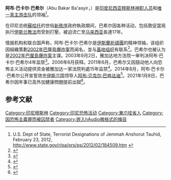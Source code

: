 {{Infobox criminal
|name              = 阿布·巴卡尔·巴希尔
|image             = Abu Bakar Ba'asyir 2011.jpg
|birth_name        = 
|birth_date        = {{birth date and age|1938|8|17|df=y}}
|birth_place       = [[荷屬東印度|荷屬東印度]][[绒网县|绒网县]]
|conviction_status =
|spouse            = 
|children          = 
|parents           =
}}
'''阿布·巴卡尔·巴希尔'''（Abu Bakar Ba'asyir，{{bd|1938年|8月17日|CatIdx=Abu Bakar Ba'asyir}}）是[[印度尼西亚|印度尼西亚]][[穆斯林|穆斯林]][[神职人员|神职人员]]和[[唯一真主游击队|唯一真主游击队]]的领袖<ref>U.S. Dept of State, Terrorist Designations of Jemmah Anshorut Tauhid, February 23, 2012, http://www.state.gov/r/pa/prs/ps/2012/02/184509.htm {{Wayback|url=http://www.state.gov/r/pa/prs/ps/2012/02/184509.htm |date=20180729115525 }}</ref>。

在印尼总统[[蘇哈托|蘇哈托]]的世俗[[新秩序_(印尼)|新秩序]]政府執政期间，巴希尔因各种活动，包括敦促當局执行[[伊斯兰教法|伊斯兰教法]]而受到打壓，被迫流亡至[[马来西亚|马来西亚]]長達17年。

情报机构和联合国声称，阿布·巴卡尔·巴希尔是[[伊斯蘭祈禱團|伊斯蘭祈禱團]]的精神领袖，该组织因組織策劃[[2002年巴厘島爆炸案|2002年巴厘島爆炸案]]而闻名，並与[[基地组织|基地组织]]有联系<ref>{{Cite news|url=http://economist.com/agenda/displaystory.cfm?story_id=E1_TPRJTQS|work=The Economist|title=The hunt for the Bali bombers|date=October 18, 2002|accessdate=2021-01-08|archive-date=2007-11-12|archive-url=https://web.archive.org/web/20071112134426/http://economist.com/agenda/displaystory.cfm?story_id=E1_TPRJTQS|dead-url=no}}</ref>。巴希尔也被认为是[[2002年巴厘島爆炸案|2002年巴厘島爆炸案]]主谋。2003年9月2日，雅加达地方法院一审判决阿布·巴卡尔·巴希尔4年监禁<ref>{{Cite web|title=印尼判处“伊斯兰团”领袖巴希尔4年监禁|url=http://news.sina.com.cn/w/2003-09-03/0728679859s.shtml|accessdate=|author=|date=|format=|publisher=|language=|archive-date=2021-01-09|archive-url=https://web.archive.org/web/20210109162007/http://news.sina.com.cn/w/2003-09-03/0728679859s.shtml|dead-url=no}}</ref>。2006年6月获释。2011年6月，巴希尔又因鼓动他人向恐怖主义活动提供资金被雅加达一家法院判處15年监禁<ref>{{Cite web|title=巴厘岛爆炸案主谋将提前获释，曾造成200多人死亡|url=https://www.thepaper.cn/newsDetail_forward_2875053|accessdate=|author=|date=|format=|publisher=|language=|archive-date=2021-01-09|archive-url=https://web.archive.org/web/20210109141524/https://www.thepaper.cn/newsDetail_forward_2875053|dead-url=no}}</ref>。2014年8月，阿布·巴卡尔·巴希尔公开宣誓效忠[[伊斯兰国|伊斯兰国]]领导人[[阿布·贝克尔·巴格达迪|阿布·贝克尔·巴格达迪]]<ref>{{Cite web|title=Sons, top aides abandon Ba'asyir over ISIL, form new jihadist group|url=http://www.thejakartapost.com/news/2014/08/13/sons-top-aides-abandon-ba-asyir-over-isil-form-new-jihadist-group.html|date=13 August 2014|publisher=The Jakarta Post|access-date=2021-01-08|archive-date=2021-01-12|archive-url=https://web.archive.org/web/20210112080255/https://www.thejakartapost.com/news/2014/08/13/sons-top-aides-abandon-ba-asyir-over-isil-form-new-jihadist-group.html|dead-url=no}}</ref>。2021年1月8日，巴希尔因年事已高外加健康問題提前出獄<ref>{{Cite web|title=印尼极端传教士 巴希尔出狱返家|url=https://www.chinapress.com.my/20210108/%E5%8D%B0%E5%B0%BC%E6%9E%81%E7%AB%AF%E4%BC%A0%E6%95%99%E5%A3%AB-%E5%B7%B4%E5%B8%8C%E5%B0%94%E5%87%BA%E7%8B%B1%E8%BF%94%E5%AE%B6/|accessdate=|author=|date=|format=|publisher=|language=|archive-date=2021-01-30|archive-url=https://web.archive.org/web/20210130123901/https://www.chinapress.com.my/20210108/%e5%8d%b0%e5%b0%bc%e6%9e%81%e7%ab%af%e4%bc%a0%e6%95%99%e5%a3%ab-%e5%b7%b4%e5%b8%8c%e5%b0%94%e5%87%ba%e7%8b%b1%e8%bf%94%e5%ae%b6/|dead-url=no}}</ref>。

==参考文献==
{{reflist}}

{{DEFAULTSORT:Abu Bakar Ba'asyir}}
[[Category:印尼穆斯林|Category:印尼穆斯林]]
[[Category:印尼恐怖活动|Category:印尼恐怖活动]]
[[Category:東爪哇省人|Category:東爪哇省人]]
[[Category:因恐怖主義罪而被囚禁者|Category:因恐怖主義罪而被囚禁者]]

[[Category:嵌入hAudio微格式的條目|Category:嵌入hAudio微格式的條目]]